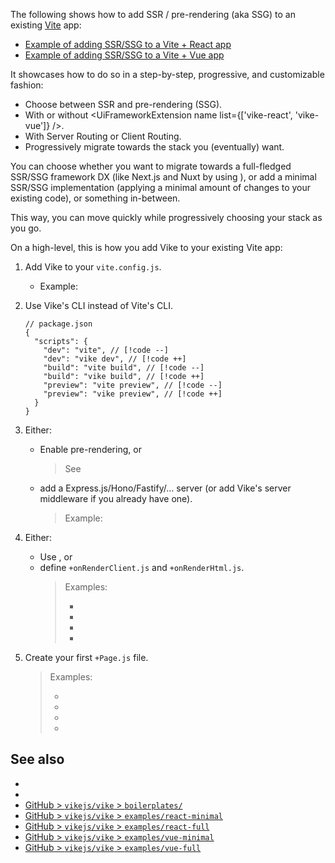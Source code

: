 
The following shows how to add SSR / <Link href="/pre-rendering">pre-rendering (aka SSG)</Link> to an existing [Vite](https://vitejs.dev) app:
 - [Example of adding SSR/SSG to a Vite + React app](https://github.com/brillout/vite-to-vike)
 - [Example of adding SSR/SSG to a Vite + Vue app](https://github.com/brillout/vite-to-vike/tree/vue)

It showcases how to do so in a step-by-step, progressive, and customizable fashion:
- Choose between SSR and pre-rendering (SSG).
- With or without <UiFrameworkExtension name list={['vike-react', 'vike-vue']} />.
- With <Link href="/server-routing">Server Routing</Link> or <Link href="/client-routing">Client Routing</Link>.
- Progressively migrate towards the stack you (eventually) want.

You can choose whether you want to migrate towards a full-fledged SSR/SSG framework DX (like Next.js and Nuxt by using <UiFrameworkExtension name />), or add a minimal SSR/SSG implementation (applying a minimal amount of changes to your existing code), or something in-between.

This way, you can move quickly while progressively choosing your stack as you go.

On a high-level, this is how you add Vike to your existing Vite app:

1. Add Vike to your `vite.config.js`.

   - Example: <RepoLink path="/boilerplates/boilerplate-react/vite.config.js" />

1. Use Vike's CLI instead of Vite's CLI.
   ```json5
   // package.json
   {
     "scripts": {
       "dev": "vite", // [!code --]
       "dev": "vike dev", // [!code ++]
       "build": "vite build", // [!code --]
       "build": "vike build", // [!code ++]
       "preview": "vite preview", // [!code --]
       "preview": "vike preview", // [!code ++]
     }
   }
   ```

1. Either:
   - Enable pre-rendering, or
     > See <Link href="/pre-rendering" />
   - add a <Link href="/express">Express.js</Link>/<Link href="/hono">Hono</Link>/<Link href="/fastify">Fastify</Link>/<Link href="/server-integration">...</Link> server (or add <Link href="/renderPage">Vike's server middleware</Link> if you already have one).
     > Example: <RepoLink path="/boilerplates/boilerplate-react/server/index.js" />

1. Either:
   - Use <UiFrameworkExtension name />, or
   - define <Link href="/onAfterRenderClient">`+onRenderClient.js`</Link> and <Link href="/onRenderHtml">`+onRenderHtml.js`</Link>.
     > Examples:
     > - <RepoLink text="Vue" path="/boilerplates/boilerplate-vue/renderer/" />
     > - <RepoLink text="Vue + TypeScript" path="/boilerplates/boilerplate-vue-ts/renderer/" />
     > - <RepoLink text="React" path="/boilerplates/boilerplate-react/renderer/" />
     > - <RepoLink text="React + TypeScript" path="/boilerplates/boilerplate-react-ts/renderer/" />

1. Create your first <Link href="/Page">`+Page.js`</Link> file.
   > Examples:
   > - <RepoLink text="Vue" path="/boilerplates/boilerplate-vue/pages/index/+Page.vue" />
   > - <RepoLink text="Vue + TypeScript" path="/boilerplates/boilerplate-vue-ts/pages/index/+Page.vue" />
   > - <RepoLink text="React" path="/boilerplates/boilerplate-react/pages/index/+Page.jsx" />
   > - <RepoLink text="React + TypeScript" path="/boilerplates/boilerplate-react-ts/pages/index/+Page.tsx" />


## See also

- <Link href="/new" />
- <Link href="/new/core" />
- [GitHub > `vikejs/vike` > `boilerplates/`](https://github.com/vikejs/vike/tree/main/boilerplates)
- [GitHub > `vikejs/vike` > `examples/react-minimal`](https://github.com/vikejs/vike/tree/main/examples/react-minimal)
- [GitHub > `vikejs/vike` > `examples/react-full`](https://github.com/vikejs/vike/tree/main/examples/react-full)
- [GitHub > `vikejs/vike` > `examples/vue-minimal`](https://github.com/vikejs/vike/tree/main/examples/vue-minimal)
- [GitHub > `vikejs/vike` > `examples/vue-full`](https://github.com/vikejs/vike/tree/main/examples/vue-full)
